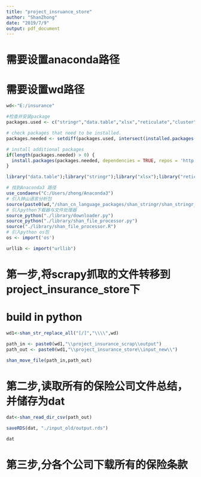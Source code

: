 ```yaml
---
title: "project_insruance_store"
author: "ShanZhong"
date: "2019/7/9"
output: pdf_document
---
```


# 需要设置anaconda路径
# 需要设置wd路径
```r

wd<-"E:/insurance"

#检查并安装package
packages.used <- c("stringr","data.table","xlsx","reticulate","cluster")

# check packages that need to be installed.
packages.needed <- setdiff(packages.used, intersect(installed.packages()[,1], packages.used))

# install additional packages
if(length(packages.needed) > 0) {
  install.packages(packages.needed, dependencies = TRUE, repos = 'http://cran.us.r-project.org')
}

library("data.table");library("stringr");library("xlsx");library("reticulate");library("cluster")

# 找到Anaconda3 路径
use_condaenv("C:/Users/zhong/Anaconda3")
# 引入钟山语言分析包
source(paste0(wd,"/shan_cn_language_packages/shan_stringr/shan_stringr_functions.R",sep=""), encoding = "utf-8")
# 引入python下载器与文件处理器
source_python("./library/downloader.py")
source_python("./library/shan_file_processor.py")
source("./library/shan_file_processor.R")
# 引入python os包
os <- import('os')

urllib <- import("urllib")

```


# 第一步,将scrapy抓取的文件转移到project_insurance_store下
# build in python
```r

wd1<-shan_str_replace_all("[/]","\\\\",wd)

path_in <- paste0(wd1,"\\project_insurance_scrap\\output")
path_out <- paste0(wd1,"\\project_insurance_store\\input_new\\")

shan_move_file(path_in,path_out)

```

# 第二步,读取所有的保险公司文件总结，并储存为dat

```r

dat<-shan_read_dir_csv(path_out)

saveRDS(dat, "./input_old/output.rds")

dat
```

# 第三步,分各个公司下载所有的保险条款

```r


```



